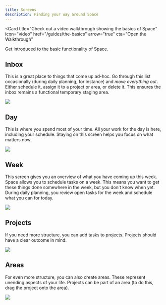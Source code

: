 ```yaml
---
title: Screens
description: Finding your way around Space
---
```


<Card
  title="Check out a video walkthrough showing the basics of Space"
  icon="video"
  href="/guides/the-basics"
  arrow="true"
  cta="Open the Walkthrough"
>
  Get introduced to the basic functionality of Space.
</Card>

## Inbox 

This is a great place to things that come up ad-hoc. Go through this list occasionally
 (during daily planning, for instance) and _move everything out_. Either schedule it, assign it to a project or area,
 or delete it. This ensures the inbox remains a functional temporary staging area.

<Frame caption="Inbox">
  <img src="/images/tasks/inbox.png" />
</Frame>

## Day

This is where you spend most of your time. All your work for the day is here, including your schedule.
Staying on this screen helps you focus on what matters now.

<Frame caption="Day">
  <img src="/images/tasks/day.png" />
</Frame>

## Week

This screen gives you an overview of what you have coming up this week. Space allows you to schedule tasks
on a week. This means you want to get these things done somewhere in the week, but you don't know when yet.
During daily planning, you review open tasks for the week and schedule what you can for today.

<Frame caption="Week">
  <img src="/images/tasks/week.png" />
</Frame>

## Projects

If you need more structure, you can add tasks to projects. Projects should have a clear outcome in mind.

<Frame caption="Project">
  <img src="/images/tasks/project.png" />
</Frame>

## Areas

For even more structure, you can also create areas. These represent unending aspects of your life. 
Projects can be part of an area (to do this, drag the project onto the area).

<Frame caption="Area">
  <img src="/images/tasks/area.png" />
</Frame>